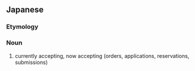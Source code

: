 ==Japanese==
{{ja-kanjitab|う|o1=け|つ|o2=け|ちゅう|yomi=ko}}

===Etymology===
{{suffix|受付|中|lang=ja|t1=receipt|t2=in the process of|sort=うけつけちゅう}}

===Noun===
{{ja-noun|うけつけちゅう}}

# currently accepting, now accepting (orders, applications, reservations, submissions)